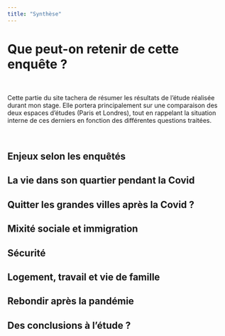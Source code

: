 ```yaml
---
title: "Synthèse"
---
```


# Que peut-on retenir de cette enquête ? {.tabset}

<br>

::: {align="justify"}
Cette partie du site tachera de résumer les résultats de l'étude réalisée durant mon stage. Elle portera principalement sur une comparaison des deux espaces d'études (Paris et Londres), tout en rappelant la situation interne de ces derniers en fonction des différentes questions traitées.
:::

<br>

## Enjeux selon les enquêtés

::: {align="justify"}
:::

## La vie dans son quartier pendant la Covid

::: {align="justify"}
:::

## Quitter les grandes villes après la Covid ?

::: {align="justify"}
:::

## Mixité sociale et immigration

::: {align="justify"}
:::

## Sécurité

::: {align="justify"}
:::

## Logement, travail et vie de famille

::: {align="justify"}
:::

## Rebondir après la pandémie

::: {align="justify"}
:::

## Des conclusions à l'étude ?
